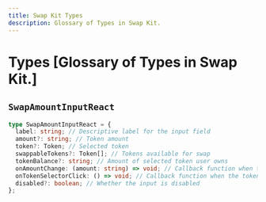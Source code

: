 ```yaml
---
title: Swap Kit Types
description: Glossary of Types in Swap Kit.
---
```


# Types [Glossary of Types in Swap Kit.]

## `SwapAmountInputReact`

```ts
type SwapAmountInputReact = {
  label: string; // Descriptive label for the input field
  amount?: string; // Token amount
  token?: Token; // Selected token
  swappableTokens?: Token[]; // Tokens available for swap
  tokenBalance?: string; // Amount of selected token user owns
  onAmountChange: (amount: string) => void; // Callback function when the amount changes
  onTokenSelectorClick: () => void; // Callback function when the token selector is clicked
  disabled?: boolean; // Whether the input is disabled
};
```
